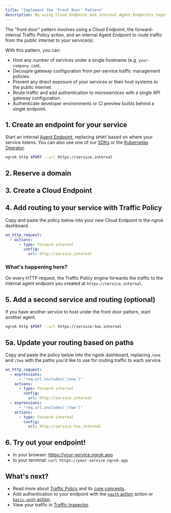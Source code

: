 ```yaml
---
title: "Implement the 'Front Door' Pattern"
description: By using Cloud Endpoint and internal Agent Endpoints together, you loosely double your gateway and services for extra flexibility.
---
```



The "front door" pattern involves using a Cloud Endpoint, the forward-internal Traffic Policy action, and an internal Agent Endpoint to route traffic from the public internet to your service(s).

With this pattern, you can:

- Host any number of services under a single hostname (e.g. `your-company.com`).
- Decouple gateway configuration from per-service traffic management policies.
- Prevent any driect exposure of your services or their host systems to the public internet.
- Route traffic and add authentication to microservices with a single API gateway configuration.
- Authenticate developer environments or CI preview builds behind a single endpoint.

## 1. Create an endpoint for your service

Start an internal [Agent Endpoint](/docs/universal-gateway/agent-endpoints/), replacing `$PORT` based on where your service listens.
You can also use one of our [SDKs](/docs/agent/sdks) or the [Kubernetes Operator](/docs/k8s).

```bash
ngrok http $PORT --url https://service.internal
```

## 2. Reserve a domain

<ReserveDomain />

## 3. Create a Cloud Endpoint

<CloudEndpoint />

## 4. Add routing to your service with Traffic Policy

Copy and paste the policy below into your new Cloud Endpoint in the ngrok dashboard.

```yaml
on_http_request:
  - actions:
      - type: forward-internal
        config:
          url: http://service.internal
```

### What's happening here?

On every HTTP request, the Traffic Policy engine forwards the traffic to the
internal agent endpoint you created at `https://service.internal`.

## 5. Add a second service and routing (optional)

If you have another service to host under the front door pattern, start another agent.

```bash
ngrok http $PORT --url https://service-two.internal
```

## 5a. Update your routing based on paths

Copy and paste the policy below into the ngrok dashboard, replacing `/one` and `/two` with the paths you'd like to use for routing traffic to each service.

```yaml
on_http_request:
  - expressions:
      - "req.url.includes('/one')"
    actions:
      - type: forward-internal
        config:
          url: http://service.internal
  - expressions:
      - "req.url.includes('/two')"
    actions:
      - type: forward-internal
        config:
          url: http://service-two.internal
```

## 6. Try out your endpoint!

- In your browser: https://your-service.ngrok.app
- In your terminal: `curl https://your-service.ngrok.app`

## What's next?

- Read more about [Traffic Policy](/docs/traffic-policy) and its [core concepts](/docs/traffic-policy/concepts).
- Add authentication to your endpoint with the [`oauth` action](/docs/traffic-policy/actions/oauth) action or [`basic-auth` action](/docs/traffic-policy/actions/basic-auth).
- View your traffic in [Traffic Inspector](https://dashboard.ngrok.com/traffic-inspector).

<Back />
